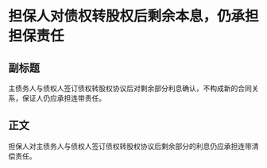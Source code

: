 # 担保人对债权转股权后剩余本息，仍承担担保责任
## 副标题
主债务人与债权人签订债权转股权协议后对剩余部分利息确认，不构成新的合同关系，保证人仍应承担连带责任。
## 正文
担保人对主债务人与债权人签订债权转股权协议后剩余部分的利息仍应承担连带清偿责任。